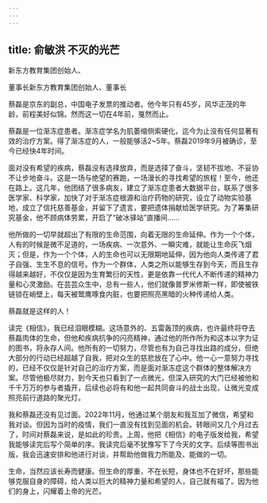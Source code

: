 ```yaml
---
---
---
```

title: 俞敏洪 不灭的光芒
---






新东方教育集团创始人、

董事长新东方教育集团创始人、董事长

蔡磊是京东的副总，中国电子发票的推动者。他今年只有45岁，风华正茂的年龄，前程美好似锦。然而这一切在4年前，戛然而止。

蔡磊是一位渐冻症患者。渐冻症学名为肌萎缩侧索硬化，迄今为止没有任何显著有效的治疗方案。得了渐冻症的人，一般能够活2~5年。蔡磊2019年9月被确诊，至今已经快4年时间。

面对没有希望的疾病，蔡磊没有选择放弃，而是选择了奋斗，坚韧不拔地、不妥协不让步地奋斗。这是一场与绝望的赛跑，一场漫长的寻找希望的旅程！至今，他还在路上。这几年，他团结了很多病友，建立了渐冻症患者大数据平台，联系了很多医学家、科学家，加快了对于渐冻症根源和治疗药物的研究，设立了动物实验基地，成立了信托慈善基金，并留下了遗言，要把遗体捐献给医学研究。为了筹集研究基金，他不顾病体劳累，开启了“破冰驿站”直播间……

他所做的一切早就超出了有限的生命范围，向着无限的生命延伸。作为一个个体，人有的时候是微不足道的，一场疾病、一次意外、一瞬灾难，就能让生命灰飞烟灭；但是，作为一个个体，人的生命也可以无限期地延伸，因为他向人类传递了君子自强、生生不息的信号。作为一个群体，人类之所以能够生存到今天，而且生存得越来越好，不仅仅是因为生育繁衍的天性，更是依靠一代代人不断传递的精神力量和心灵激励。在芸芸众生中，总有一些人，他们就像普罗米修斯一样，即使被铁链锁在峭壁上，每天被鹫鹰啄食内脏，也要把照亮黑暗的火种传递给人类。

蔡磊就是这样的人！

读完《相信》，我已经泪眼模糊。这场意外的、五雷轰顶的疾病，也许最终将夺去蔡磊肉体的生命，但他和疾病抗争的闪亮精神，通过他的所作所为和这本以字为证的图书，将永存人间。他所有的一切努力，尽管也有为自己寻找出路的成分，但绝大部分的行动已经超越了自我，把对众生的慈悲放在了心中。他一心一意努力寻找的，已经不仅仅是针对自己的治疗方案，而是面对渐冻症这个群体的整体解决方案。尽管他极尽财力，到今天也只看到了一点微光，但深入研究的大门已经被他和千千万万的参与者撬开，后续也必将有和他一起共同奋斗的战士出现，让微光变成照亮前行道路的聚光灯。

我和蔡磊还没有见过面。2022年11月，他通过某个朋友和我互加了微信，希望和我对谈。但因为当时的疫情，我们一直没有找到见面的机会。转眼间又几个月过去了，时间对蔡磊来说，是如此的珍贵。上周，他把《相信》的电子版发给我，希望我能够读完后写个简单的序。我读完后毫不犹豫写下了今天的文字。后续等图书出版，我会迅速安排和他进行对谈，并帮助他做我力所能及、能做的一切。

生命，当然应该长寿而健康。但生命的厚重，不在长短，身体也不在好坏，那些能够克服自身的障碍，给人类以巨大的精神力量和希望的人，自己就有福了。因为他们的身上，闪耀着上帝的光芒。